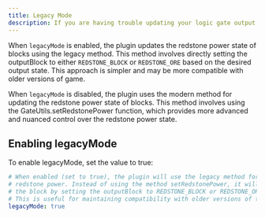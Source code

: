 ```yaml
---
title: Legacy Mode
description: If you are having trouble updating your logic gate output, use Legacy Mode.
---
```


When `legacyMode` is enabled, the plugin updates the redstone power state of blocks using the legacy method. This method involves directly setting the outputBlock to either `REDSTONE_BLOCK` or `REDSTONE_ORE` based on the desired output state. This approach is simpler and may be more compatible with older versions of game.

When `legacyMode` is disabled, the plugin uses the modern method for updating the redstone power state of blocks. This method involves using the GateUtils.setRedstonePower function, which provides more advanced and nuanced control over the redstone power state.

## Enabling legacyMode
To enable legacyMode, set the value to true:

```yaml
# When enabled (set to true), the plugin will use the legacy method for updating
# redstone power. Instead of using the method setRedstonePower, it will update
# the block by setting the outputBlock to REDSTONE_BLOCK or REDSTONE_ORE based on the output state.
# This is useful for maintaining compatibility with older versions of the plugin or game.
legacyMode: true
```

